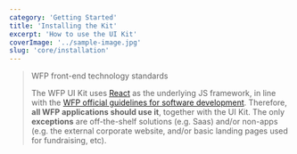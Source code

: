 ```yaml
---
category: 'Getting Started'
title: 'Installing the Kit'
excerpt: 'How to use the UI Kit'
coverImage: '../sample-image.jpg'
slug: 'core/installation'
---
```


> WFP front-end technology standards
>
> The WFP UI Kit uses [React](https://reactjs.org/) as the underlying JS framework, in line with the [WFP official guidelines for software development](https://newgo.wfp.org/documents/software-solutions-technology-stack). Therefore, **all WFP applications should use it**, together with the UI Kit. The only **exceptions** are off-the-shelf solutions (e.g. Saas) and/or non-apps (e.g. the external corporate website, and/or basic landing pages used for fundraising, etc).
